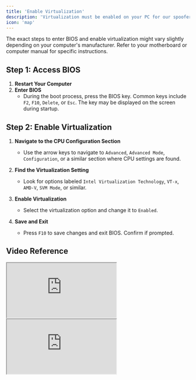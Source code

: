 ```yaml
---
title: 'Enable Virtualization'
description: 'Virtualization must be enabled on your PC for our spoofer to work'
icon: 'map'
---
```


<Note>
The exact steps to enter BIOS and enable virtualization might vary slightly depending on your computer's manufacturer. Refer to your motherboard or computer manual for specific instructions.
</Note>

## Step 1: Access BIOS

1. **Restart Your Computer**
2. **Enter BIOS**
    - During the boot process, press the BIOS key. Common keys include `F2`, `F10`, `Delete`, or `Esc`. The key may be displayed on the screen during startup.

## Step 2: Enable Virtualization

1. **Navigate to the CPU Configuration Section**
    - Use the arrow keys to navigate to `Advanced`, `Advanced Mode`, `Configuration`, or a similar section where CPU settings are found.

2. **Find the Virtualization Setting**
    - Look for options labeled `Intel Virtualization Technology`, `VT-x`, `AMD-V`, `SVM Mode`, or similar.

3. **Enable Virtualization**
    - Select the virtualization option and change it to `Enabled`.

4. **Save and Exit**
    - Press `F10` to save changes and exit BIOS. Confirm if prompted.

## Video Reference

<iframe src="https://youtu.be/LQIyowZMiY8"> </iframe>
<iframe src="https://youtu.be/t8f-zw_wcWM"> </iframe>
